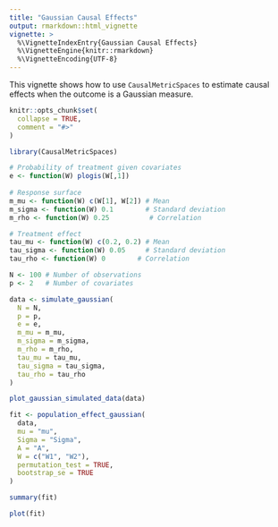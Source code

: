 ```yaml
---
title: "Gaussian Causal Effects"
output: rmarkdown::html_vignette
vignette: >
  %\VignetteIndexEntry{Gaussian Causal Effects}
  %\VignetteEngine{knitr::rmarkdown}
  %\VignetteEncoding{UTF-8}
---
```


This vignette shows how to use `CausalMetricSpaces` to estimate causal effects when the outcome is a Gaussian measure.

```r
knitr::opts_chunk$set(
  collapse = TRUE,
  comment = "#>"
)
```

```r
library(CausalMetricSpaces)
```

```r
# Probability of treatment given covariates
e <- function(W) plogis(W[,1])
  
# Response surface
m_mu <- function(W) c(W[1], W[2]) # Mean
m_sigma <- function(W) 0.1        # Standard deviation
m_rho <- function(W) 0.25          # Correlation

# Treatment effect
tau_mu <- function(W) c(0.2, 0.2) # Mean
tau_sigma <- function(W) 0.05     # Standard deviation
tau_rho <- function(W) 0        # Correlation

N <- 100 # Number of observations
p <- 2   # Number of covariates

data <- simulate_gaussian(
  N = N, 
  p = p, 
  e = e, 
  m_mu = m_mu,
  m_sigma = m_sigma,
  m_rho = m_rho,
  tau_mu = tau_mu,
  tau_sigma = tau_sigma,
  tau_rho = tau_rho
)
```

```r
plot_gaussian_simulated_data(data)
```

```r
fit <- population_effect_gaussian(
  data,
  mu = "mu",
  Sigma = "Sigma",
  A = "A", 
  W = c("W1", "W2"),
  permutation_test = TRUE,
  bootstrap_se = TRUE 
)
```

```r
summary(fit)
```

```r
plot(fit)
```
